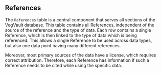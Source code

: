 
## References

The `References` table is a central component that serves all sections of the [VegVault]{.vegvault} database. This table contains all [References]{.database}, independent of the source of the [reference]{.database} and the type of data. Each row contains a single [Reference]{.database}, which is then linked to the type of data which is being referenced. This allows a single [Reference]{.database} to be used across data types, but also one data point having many different [references]{.database}.

Moreover, most [primary sources]{.database} of the data have a license, which requires [correct attribution]{.reproducibility}. Therefore, each [Reference]{.database} has information if such a [Reference]{.database} needs to be [cited]{.reproducibility} while using the specific data. 

